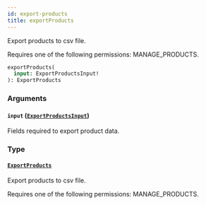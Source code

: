 ```yaml
---
id: export-products
title: exportProducts
---
```



Export products to csv file. 

Requires one of the following permissions: MANAGE_PRODUCTS.

```graphql
exportProducts(
  input: ExportProductsInput!
): ExportProducts
```


### Arguments

#### `input` ([`ExportProductsInput`](../../../developer/api-reference/inputs/export-products-input))

Fields required to export product data.


### Type

#### [`ExportProducts`](../../../developer/api-reference/objects/export-products) 

Export products to csv file. 

Requires one of the following permissions: MANAGE_PRODUCTS.




